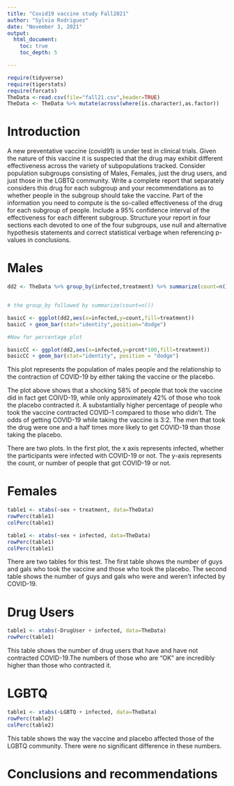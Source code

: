 ```yaml
---
title: "Covid19 vaccine study Fall2021"
author: "Sylvia Rodriguez"
date: "November 3, 2021"
output: 
  html_document:
    toc: true
    toc_depth: 5

---
```


```r
require(tidyverse)
require(tigerstats)
require(forcats)
TheData <-read.csv(file="fall21.csv",header=TRUE)
TheData <- TheData %>% mutate(across(where(is.character),as.factor))
```

# Introduction

A new  preventative vaccine (covid91) is under test in clinical trials. Given the nature of this vaccine it is suspected that the drug may exhibit different effectiveness across the variety of subpopulations tracked. Consider population subgroups consisting of Males, Females, just the drug users, and just those in the LGBTQ community. Write a complete report that separately considers this drug for each subgroup and your recommendations as to whether people in the subgroup should take the vaccine. Part of the information you need to compute is the so-called effectiveness of the drug for each subgroup of people. Include a 95% confidence interval of the effectiveness for each different subgroup. Structure your report in four sections each devoted to one of the four subgroups, use null and alternative hypothesis statements and correct statistical verbage when referencing p-values in conclusions.



# Males

```r
dd2 <- TheData %>% group_by(infected,treatment) %>% summarize(count=n()) %>% mutate(prcnt=count/sum(count))


# the group_by followed by summarize(count=n())

basicC <- ggplot(dd2,aes(x=infected,y=count,fill=treatment))
basicC + geom_bar(stat="identity",position="dodge")

#Now for percentage plot

basicCC <- ggplot(dd2,aes(x=infected,y=prcnt*100,fill=treatment)) 
basicCC + geom_bar(stat="identity", position = "dodge")
```

This plot represents the population of males people and the relationship to the contraction of COVID-19 by either taking the vaccine or the placebo. 

The plot above shows that a shocking 58% of people that took the vaccine did in fact get COIVD-19, while only approximately 42% of those who took the placebo contracted it. A substantially higher percentage of people who took the vaccine contracted COVID-1 compared to those who didn't. The odds of getting COVID-19 while taking the vaccine is 3:2. The men that took the drug were one and a half times more likely to get COVID-19 than those taking the placebo. 

There are two plots. In the first plot, the x axis represents infected, whether the participants were infected with COVID-19 or not. The y-axis represents the count, or number of people that got COVID-19 or not. 


# Females

```r
table1 <- xtabs(~sex + treatment, data=TheData)
rowPerc(table1)
colPerc(table1)
```
```r
table1 <- xtabs(~sex + infected, data=TheData)
rowPerc(table1)
colPerc(table1)
```


There are two tables for this test. The first table shows the number of guys and gals who took the vaccine and those who took the placebo. The second table shows the number of guys and gals who were and weren't infected by COVID-19. 


# Drug Users

```r
table1 <- xtabs(~DrugUser + infected, data=TheData)
rowPerc(table1)
```

This table shows the number of drug users that have and have not contracted COVID-19.The numbers of those who are "OK" are incredibly higher than those who contracted it. 

# LGBTQ

```r
table1 <- xtabs(~LGBTQ + infected, data=TheData)
rowPerc(table2)
colPerc(table2)
```


This table shows the way the vaccine and placebo affected those of the LGBTQ community. There were no significant difference in these numbers. 

# Conclusions and recommendations


